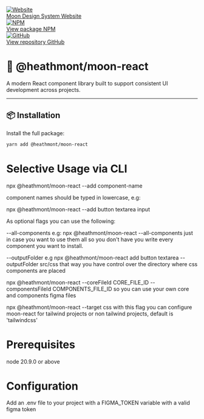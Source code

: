 
<Meta title="Getting started" />

<div class="sb-unstyled flex flex-col sm:flex-row gap-12 mb-40">
  <a
    href="https://beta.moon.io/"
    target="_blank"
    class="overflow-hidden flex items-center border border-primary rounded-200 h-48"
  >
    <div class="flex items-center justify-center h-full aspect-square bg-tertiary">
      <img src="/logo.png" alt="Website" class="w-40" />
    </div>
    <div class="flex flex-col px-8">
      <span class="text-body-300 font-medium">Moon Design System</span>
      <span class="text-body-200 text-secondary">Website</span>
    </div>
  </a>
  <a
    href="https://www.npmjs.com/package/@heathmont/moon-react"
    target="_blank"
    class="overflow-hidden flex items-center border border-primary rounded-200 h-48"
  >
    <div class="flex items-center justify-center h-full aspect-square bg-tertiary">
      <img src="/npm.png" alt="NPM" class="w-40" />
    </div>
    <div class="flex flex-col px-8">
      <span class="text-body-300 font-medium">View package</span>
      <span class="text-body-200 text-secondary">NPM</span>
    </div>
  </a>
  <a
    href="https://github.com/coingaming/moon-react"
    target="_blank"
    class="overflow-hidden flex items-center border border-primary rounded-200 h-48"
  >
    <div class="flex items-center justify-center h-full aspect-square bg-tertiary">
      <img src="/github.png" alt="GitHub" class="w-40" />
    </div>
    <div class="flex flex-col px-8">
      <span class="text-body-300 font-medium">View repository</span>
      <span class="text-body-200 text-secondary">GitHub</span>
    </div>
  </a>
</div>

# 🌙 @heathmont/moon-react

A modern React component library built to support consistent UI development across projects.

---

## 📦 Installation

Install the full package:

```bash
yarn add @heathmont/moon-react
```

# Selective Usage via CLI

npx @heathmont/moon-react --add component-name

component names should be typed in lowercase, e.g:

npx @heathmont/moon-react --add button textarea input

As optional flags you can use the following:

--all-components e.g: npx @heathmont/moon-react --all-components just in case
you want to use them all so you don't have you write every component you want to install.

--outputFolder e.g npx @heathmont/moon-react add button textarea --outputFolder src/css that way you have control over the directory where css components are placed

npx @heathmont/moon-react --coreFileId CORE_FILE_ID --componentsFileId COMPONENTS_FILE_ID so you can use your own core and components figma files

npx @heathmont/moon-react --target css with this flag you can configure moon-react for tailwind projects or non tailwind projects, default is 'tailwindcss'

# Prerequisites

node 20.9.0 or above

# Configuration

Add an .env file to your project with a FIGMA_TOKEN variable with a valid figma token
